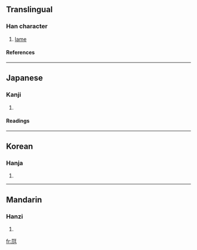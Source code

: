 {{see|尪}}

==Translingual==
===Han character===
{{Han char|rn=43|rad=尢|as=04|sn=7|four=|canj=一山一土 (MUMG)}}
# [[lame]]
====References====
{{Han ref|kx=0298.140|dkj=07559|dj=0593.150|hdz=10553.010|uh=5C2B|ud=23595}}
----
==Japanese==
===Kanji===
{{ja-kanji|grade=|rs=尢04}}
# {{defn|Japanese}} 
====Readings====
{{ja-readings|on=[[おう]] (ō)|kun=[[まがる]] (magaru), [[よわい]] (yowai)}}
----
==Korean==
===Hanja===
{{ko-hanja|hangeul=왕|rv=wang|mr=wang}}
# {{defn|Korean}}
----
==Mandarin==
===Hanzi===
{{cmn-hanzi|pin=[[wāng]] ([[wang1]])|wg=wang<sup>1</sup>}}
# {{defn|Mandarin}}

[[fr:尫]]